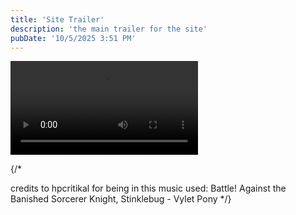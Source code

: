 ```yaml
---
title: 'Site Trailer'
description: 'the main trailer for the site'
pubDate: '10/5/2025 3:51 PM'
---
```


<video src={video} controls></video>

{/* 

credits to hpcritikal for being in this 
music used: Battle! Against the Banished Sorcerer Knight, Stinklebug - Vylet Pony
*/}
